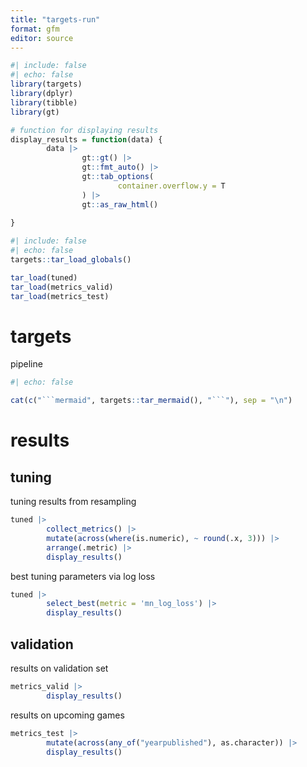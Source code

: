 ```yaml
---
title: "targets-run"
format: gfm
editor: source
---
```


```r
#| include: false
#| echo: false
library(targets)
library(dplyr)
library(tibble)
library(gt)

# function for displaying results
display_results = function(data) {
        data |>
                gt::gt() |>
                gt::fmt_auto() |>
                gt::tab_options(
                        container.overflow.y = T
                ) |>
                gt::as_raw_html()
        
}

```

```r
#| include: false
#| echo: false
targets::tar_load_globals()

tar_load(tuned)
tar_load(metrics_valid)
tar_load(metrics_test)

```


# targets

pipeline

```r
#| echo: false

cat(c("```mermaid", targets::tar_mermaid(), "```"), sep = "\n")
```

# results

## tuning

tuning results from resampling

```r

tuned |> 
        collect_metrics() |>
        mutate(across(where(is.numeric), ~ round(.x, 3))) |>
        arrange(.metric) |>
        display_results()

```

best tuning parameters via log loss

```r

tuned |>
        select_best(metric = 'mn_log_loss') |>
        display_results()

```

## validation

results on validation set

```r

metrics_valid |>
        display_results()
```

results on upcoming games

```r

metrics_test |>
        mutate(across(any_of("yearpublished"), as.character)) |>
        display_results()

```